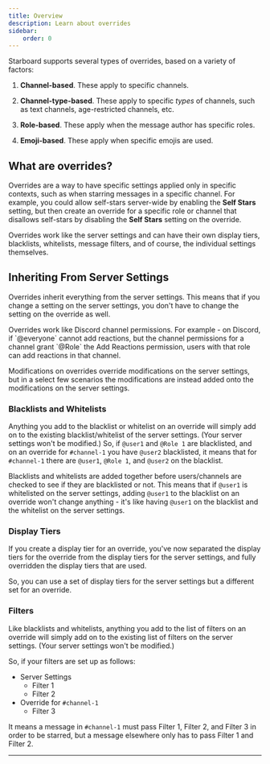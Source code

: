 ```yaml
---
title: Overview
description: Learn about overrides
sidebar:
    order: 0
---
```



Starboard supports several types of overrides, based on a variety of factors:

1.  **Channel-based**.  These apply to specific channels.

2.  **Channel-type-based**.  These apply to specific *types* of channels, such as text channels, age-restricted channels, etc.

3.  **Role-based**.  These apply when the message author has specific roles.

4.  **Emoji-based**.  These apply when specific emojis are used.


## What are overrides?

Overrides are a way to have specific settings applied only in specific contexts, such as when starring messages in a specific channel.
For example, you could allow self-stars server-wide by enabling the **Self Stars** setting, but then create an override for a specific role or channel that disallows self-stars by disabling the **Self Stars** setting on the override.

Overrides work like the server settings and can have their own display tiers, blacklists, whitelists, message filters, and of course, the individual settings themselves.

## Inheriting From Server Settings

Overrides inherit everything from the server settings. This means that if you change a setting on the server settings, you don't have to change the setting on the override as well.

<Aside type="tip">
    Overrides work like Discord channel permissions. For example - on Discord, if `@everyone` cannot add reactions, but the channel permissions for a channel grant `@Role` the Add Reactions permission, users with that role can add reactions in that channel.
</Aside>


Modifications on overrides override modifications on the server settings, but in a select few scenarios the modifications are instead added onto the modifications on the server settings.

### Blacklists and Whitelists
Anything you add to the blacklist or whitelist on an override will simply add on to the existing blacklist/whitelist of the server settings. (Your server settings won't be modified.)
So, if `@user1` and `@Role 1` are blacklisted, and on an override for `#channel-1` you have `@user2` blacklisted, it means that for `#channel-1` there are `@user1`, `@Role 1`, and `@user2` on the blacklist.

Blacklists and whitelists are added together before users/channels are checked to see if they are blacklisted or not.
This means that if `@user1` is whitelisted on the server settings, adding `@user1` to the blacklist on an override won't change anything - it's like having `@user1` on the blacklist and the whitelist on the server settings.

### Display Tiers
If you create a display tier for an override, you've now separated the display tiers for the override from the display tiers for the server settings, and fully overridden the display tiers that are used.

So, you can use a set of display tiers for the server settings but a different set for an override.

### Filters
Like blacklists and whitelists, anything you add to the list of filters on an override will simply add on to the existing list of filters on the server settings. (Your server settings won't be modified.)

So, if your filters are set up as follows:
- Server Settings
    - Filter 1
    - Filter 2
- Override for `#channel-1`
    - Filter 3

It means a message in `#channel-1` must pass Filter 1, Filter 2, and Filter 3 in order to be starred, but a message elsewhere only has to pass Filter 1 and Filter 2.


---

<CardGrid>
	<LinkCard title="Channel-Based Overrides" href="/docs/overrides/channel-based"/>
    <LinkCard title="Channel-Type-Based Overrides" href="/docs/overrides/channel-type-based"/>
    <LinkCard title="Role-Based Overrides" href="/docs/overrides/role-based"/>
    <LinkCard title="Emoji-Based Overrides" href="/docs/overrides/emoji-based"/>
</CardGrid>
